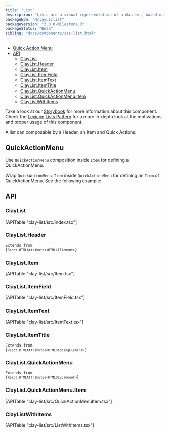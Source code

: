 ```yaml
---
title: "List"
description: "Lists are a visual representation of a dataset, based on groups of related content, that is organized vertically."
packageNpm: "@clayui/list"
packageVersion: "3.0.0-milestone.3"
packageStatus: "Beta"
sibling: "docs/components/css-list.html"
---
```



<div class="nav-toc">

- [Quick Action Menu](#quick-action-menu)
- [API](#api)
  - [ClayList](#claylist)
  - [ClayList.Header](#claylist.header)
  - [ClayList.Item](#claylist.item)
  - [ClayList.ItemField](#claylist.itemfield)
  - [ClayList.ItemText](#claylist.itemtext)
  - [ClayList.ItemTitle](#claylist.itemtitle)
  - [ClayList.QuickActionMenu](#claylist.quickactionmenu)
  - [ClayList.QuickActionMenu.Item](#claylist.quickactionmenu.item)
  - [ClayListWithItems](#claylistwithitems)

</div>

<div class="clay-site-alert alert alert-warning">
    Take a look at our <a href="https://storybook-clayui.netlify.com/?path=/story/claylist--simple">Storybook</a> for more information about this component.
</div>

<div class="clay-site-alert alert alert-info">
	Check the <a href="https://liferay.design/lexicon/">Lexicon</a> <a href="https://liferay.design/lexicon/core-components/lists/">Lists Pattern</a> for a more in-depth look at the motivations and proper usage of this component.
</div>

A list can composable by a Header, an Item and Quick Actions.

<List />

## QuickActionMenu

Use `QuickActionMenu` composition inside `Item` for defining a QuickActionMenu. 

Wrap `QuickActionMenu.Item` inside `QuickActionMenu` for defining an `Item` of QuickActionMenu. See the following example:

<ListQuickActionsMenu />

## API

### ClayList

<div>
	[APITable "clay-list/src/index.tsx"]
</div>

### ClayList.Header

<code class="list-api-item-type">Extends from {`React.HTMLAttributes<HTMLLIElement>`}</code>

### ClayList.Item

<div>
	[APITable "clay-list/src/Item.tsx"]
</div>

### ClayList.ItemField

<div>
	[APITable "clay-list/src/ItemField.tsx"]
</div>

### ClayList.ItemText

<div>
	[APITable "clay-list/src/ItemText.tsx"]
</div>

### ClayList.ItemTitle

<code class="list-api-item-type">Extends from {`React.HTMLAttributes<HTMLHeadingElement>`}</code>

### ClayList.QuickActionMenu

<code class="list-api-item-type">Extends from {`React.HTMLAttributes<HTMLDivElement>`}</code>

### ClayList.QuickActionMenu.Item

<div>
	[APITable "clay-list/src/QuickActionMenuItem.tsx"]
</div>

### ClayListWithItems

<div>
	[APITable "clay-list/src/ListWithItems.tsx"]
</div>
